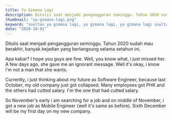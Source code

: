 ```yaml
---
title: Ya Gimana Lagi
description: Ditulis saat menjadi pengangguran seminggu. Tahun 2020 sudah mau berakhir, banyak kejadian yang berlangsung selama setahun ini. 
thumbnail: "ya-gimana-lagi.png"
keyword: "soultan ya gimana lagi, ya gimana lagi, ya gimana lagi soultan, pengangguran"
date: "2020-10-01"
---
```


Ditulis saat menjadi pengangguran seminggu. Tahun 2020 sudah mau berakhir, banyak kejadian yang berlangsung selama setahun ini. 

Apa kabar? I hope you guys are fine. Well, you know what, i just missed her. A few days ago, she gave me an ignorant message. Well it's okay, i know i'm not a man that she wants.

Currently, i just thinking about my future as Software Engineer, because last October, my old company just got collapsed. Many employees got PHK and the others had cutted salary. I'm the one that had cutted salary.

So November's early i am searching for a job and on middle of November, i got a new job as Mobile Engineer (well it's same as before). Sixth December will be my first day on my new company.